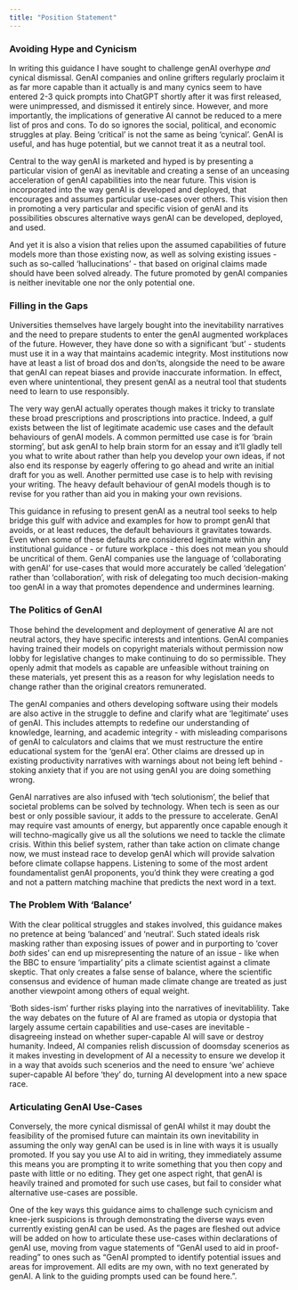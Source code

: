 ```yaml
---
title: "Position Statement"
---
```


### Avoiding Hype and Cynicism

In writing this guidance I have sought to challenge genAI overhype *and* cynical dismissal. GenAI companies and online grifters regularly proclaim it as far more capable than it actually is and many cynics seem to have entered 2-3 quick prompts into ChatGPT shortly after it was first released, were unimpressed, and dismissed it entirely since. However, and more importantly, the implications of generative AI cannot be reduced to a mere list of pros and cons. To do so ignores the social, political, and economic struggles at play. Being 'critical' is not the same as being 'cynical'. GenAI is useful, and has huge potential, but we cannot treat it as a neutral tool.

Central to the way genAI is marketed and hyped is by presenting a particular vision of genAI as inevitable and creating a sense of an unceasing acceleration of genAI capabilities into the near future. This vision is incorporated into the way genAI is developed and deployed, that encourages and assumes particular use-cases over others. This vision then in promoting a very particular and specific vision of genAI and its possibilities obscures alternative ways genAI can be developed, deployed, and used.

And yet it is also a vision that relies upon the assumed capabilities of future models more than those existing now, as well as solving existing issues - such as so-called 'hallucinations' - that based on original claims made should have been solved already. The future promoted by genAI companies is neither inevitable one nor the only potential one.

### Filling in the Gaps

Universities themselves have largely bought into the inevitability narratives and the need to prepare students to enter the genAI augmented workplaces of the future. However, they have done so with a significant 'but' - students must use it in a way that maintains academic integrity. Most institutions now have at least a list of broad dos and don'ts, alongside the need to be aware that genAI can repeat biases and provide inaccurate information. In effect, even where unintentional, they present genAI as a neutral tool that students need to learn to use responsibly.

The very way genAI actually operates though makes it tricky to translate these broad prescriptions and proscriptions into practice. Indeed, a gulf exists between the list of legitimate academic use cases and the default behaviours of genAI models. A common permitted use case is for 'brain storming', but ask genAI to help brain storm for an essay and it'll gladly tell you what to write about rather than help you develop your own ideas, if not also end its response by eagerly offering to go ahead and write an initial draft for you as well. Another permitted use case is to help with revising your writing. The heavy default behaviour of genAI models though is to revise for you rather than aid you in making your own revisions.

This guidance in refusing to present genAI as a neutral tool seeks to help bridge this gulf with advice and examples for how to prompt genAI that avoids, or at least reduces, the default behaviours it gravitates towards. Even when some of these defaults are considered legitimate within any institutional guidance - or future workplace - this does not mean you should be uncritical of them. GenAI companies use the language of 'collaborating with genAI' for use-cases that would more accurately be called 'delegation' rather than 'collaboration', with risk of delegating too much decision-making too genAI in a way that promotes dependence and undermines learning.

### The Politics of GenAI

Those behind the development and deployment of generative AI are not neutral actors, they have specific interests and intentions. GenAI companies having trained their models on copyright materials without permission now lobby for legislative changes to make continuing to do so permissible. They openly admit that models as capable are unfeasible without training on these materials, yet present this as a reason for why legislation needs to change rather than the original creators remunerated.

The genAI companies and others developing software using their models are also active in the struggle to define and clarify what are 'legitimate' uses of genAI. This includes attempts to redefine our understanding of knowledge, learning, and academic integrity - with misleading comparisons of genAI to calculators and claims that we must restructure the entire educational system for the 'genAI era'. Other claims are dressed up in existing productivity narratives with warnings about not being left behind - stoking anxiety that if you are not using genAI you are doing something wrong.

GenAI narratives are also infused with 'tech solutionism', the belief that societal problems can be solved by technology. When tech is seen as our best or only possible saviour, it adds to the pressure to accelerate. GenAI may require vast amounts of energy, but apparently once capable enough it will techno-magically give us all the solutions we need to tackle the climate crisis. Within this belief system, rather than take action on climate change now, we must instead race to develop genAI which will provide salvation before climate collapse happens. Listening to some of the most ardent foundamentalist genAI proponents, you'd think they were creating a god and not a pattern matching machine that predicts the next word in a text.

### The Problem With 'Balance'

With the clear political struggles and stakes involved, this guidance makes no pretence at being 'balanced' and 'neutral'. Such stated ideals risk masking rather than exposing issues of power and in purporting to 'cover *both* sides' can end up misrepresenting the nature of an issue - like when the BBC to ensure 'impartiality' pits a climate scientist against a climate skeptic. That only creates a false sense of balance, where the scientific consensus and evidence of human made climate change are treated as just another viewpoint among others of equal weight.

'Both sides-ism' further risks playing into the narratives of inevitablility. Take the way debates on the future of AI are framed as utopia or dystopia that largely assume certain capabilities and use-cases are inevitable - disagreeing instead on whether super-capable AI will save or destroy humanity. Indeed, AI companies relish discussion of doomsday scenerios as it makes investing in development of AI a necessity to ensure we develop it in a way that avoids such scenerios and the need to ensure 'we' achieve super-capable AI before 'they' do, turning AI development into a new space race.

### Articulating GenAI Use-Cases

Conversely, the more cynical dismissal of genAI whilst it may doubt the feasibility of the promised future can maintain its own inevitability in assuming the only way genAI can be used is in line with ways it is usually promoted. If you say you use AI to aid in writing, they immediately assume this means you are prompting it to write something that you then copy and paste with little or no editing. They get one aspect right, that genAI is heavily trained and promoted for such use cases, but fail to consider what alternative use-cases are possible.

One of the key ways this guidance aims to challenge such cynicism and knee-jerk suspicions is through demonstrating the diverse ways even currently existing genAI can be used. As the pages are fleshed out advice will be added on how to articulate these use-cases within declarations of genAI use, moving from vague statements of "GenAI used to aid in proof-reading" to ones such as "GenAI prompted to identify potential issues and areas for improvement. All edits are my own, with no text generated by genAI. A link to the guiding prompts used can be found here.".
